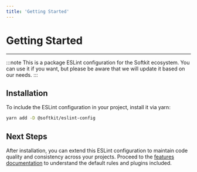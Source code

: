 ```yaml
---
title: 'Getting Started'
---
```


# Getting Started

---

:::note
This is a package ESLint configuration for the Softkit ecosystem. You can use it if you want, but please be aware that we will update it based on our needs.
:::

## Installation

To include the ESLint configuration in your project, install it via yarn:

```bash
yarn add -D @softkit/eslint-config
```

## Next Steps

After installation, you can extend this ESLint configuration to maintain code quality and consistency across your projects. Proceed to the [features documentation](/libraries/eslint-backend/features) to understand the default rules and plugins included.
